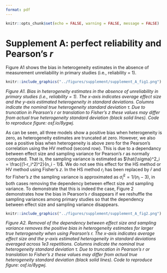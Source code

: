 ```yaml
---
format: pdf
---
```


```r
knitr::opts_chunk$set(echo = FALSE, warning = FALSE, message = FALSE)
```

# Supplement A: perfect reliability and Pearson's $r$

Figure A1 shows the bias in heterogeneity estimates in the absence of measurement unreliability in primary studies (i.e., reliability = 1).

```r
knitr::include_graphics("../figures/supplement/supplement_A_fig1.png")
```

_Figure A1. Bias in heterogeneity estimates in the absence of unreliability in primary studies (i.e., reliability = 1). The x-axis indicates average effect size and the y-axis estimated heterogeneity in standard deviations. Columns indicate the nominal true heterogeneity standard deviation $\tau$. Due to truncation in Pearson's $r$ or translation to Fisher's $z$ these values may differ from actual true heterogeneity standard deviation (black solid lines). Code to reproduce figure: osf.io/8ygwj._


As can be seen, all three models show a positive bias when heterogeneity is zero, as heterogeneity estimates are truncated at zero. However, we also see a positive bias when heterogeneity is above zero for the Pearson's correlation using the HV method (second row). This is due to a dependancy between effect size and sampling variance for Pearson's $r$ as normally computed. That is, the sampling variance is estimated as $\hat{\sigma}^2_i = \frac{(1-r_i^2)^2}{n_i - 1}$. We do not see this effect for the HS method or HV method using Fisher's $z$. In the HS method $r_i$ has been replaced by $\bar{r}$ and for Fisher's $z$ the sampling variance is approximated as $\hat{\sigma}^2_i = 1 / (n_i -3)$, in both cases removing the dependency between effect size and sampling variance. To demonstrate that this is indeed the case, Figure 2 demonstrates how the bias in Pearson's $r$ disappears if we reshuffle the sampling variances among primary studies so that the dependency between effect size and sampling variance disappears.


```r
knitr::include_graphics("../figures/supplement/supplement_A_fig2.png")
```

_Figure A2. Removal of the dependency between effect size and sampling variance removes the positive bias in heterogeneity estimates for larger true heterogeneity when using Pearson's $r$. The x-axis indicates average effect size and the y-axis estimated heterogeneity in standard deviations averaged across 1e3 repetitions. Columns indicate the nominal true heterogeneity standard deviation $\tau$. Due to truncation in Pearson's $r$ or translation to Fisher's $z$ these values may differ from actual true heterogeneity standard deviation (black solid lines). Code to reproduce figure: osf.io/8ygwj._
